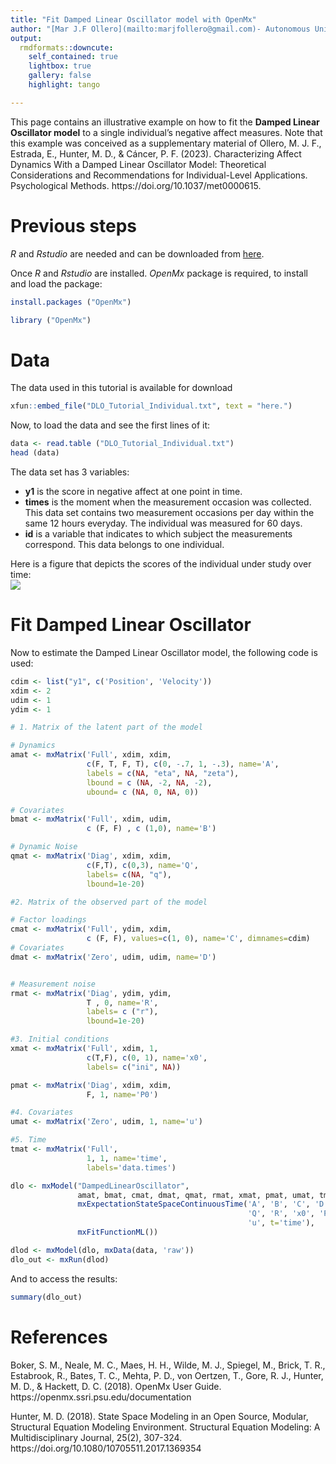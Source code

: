 ---
title: "Fit Damped Linear Oscillator model with OpenMx"
author: "[Mar J.F Ollero](mailto:marjfollero@gmail.com)- Autonomous University of Madrid, Spain"
output: 
  rmdformats::downcute:
    self_contained: true
    lightbox: true
    gallery: false
    highlight: tango

---
This page contains an illustrative example on how to fit the **Damped Linear Oscillator model** to a single individual's negative affect measures. Note that this example was conceived as a supplementary material of Ollero, M. J. F., Estrada, E., Hunter, M. D., & Cáncer, P. F. (2023). Characterizing Affect Dynamics With a Damped Linear Oscillator Model: Theoretical Considerations and Recommendations for Individual-Level Applications. Psychological Methods. https://doi.org/10.1037/met0000615.

# Previous steps 

*R* and *Rstudio* are needed and can be downloaded from [here](https://www.rstudio.com/products/rstudio/download/).  

Once *R* and *Rstudio* are installed. *OpenMx* package is required, to install and load the package: 
```{r, eval=F}
install.packages ("OpenMx")

```
```{r, warning=FALSE, message=FALSE}
library ("OpenMx")

```


# Data
The data used in this tutorial is available for download
```{r, echo=FALSE}
xfun::embed_file("DLO_Tutorial_Individual.txt", text = "here.")
```  

Now, to load the data and see the first lines of it: 
```{r}
data <- read.table ("DLO_Tutorial_Individual.txt")
head (data)
```

The data set has 3 variables: 

* **y1** is the score in negative affect at one point in time. 
* **times** is the moment when the measurement occasion was collected. This data set contains two measurement occasions per day within the same 12 hours everyday. The individual was measured for 60 days. 
* **id** is a variable that indicates to which subject the measurements correspond. This data belongs to one individual. 

Here is a figure that depicts the scores of the individual under study over time:  
![](test.png) 
 
# Fit Damped Linear Oscillator

Now to estimate the Damped Linear Oscillator model, the following code is used: 
```{r, message=F}
cdim <- list("y1", c('Position', 'Velocity'))
xdim <- 2
udim <- 1
ydim <- 1

# 1. Matrix of the latent part of the model 

# Dynamics 
amat <- mxMatrix('Full', xdim, xdim, 
                 c(F, T, F, T), c(0, -.7, 1, -.3), name='A', 
                 labels = c(NA, "eta", NA, "zeta"), 
                 lbound = c (NA, -2, NA, -2), 
                 ubound= c (NA, 0, NA, 0))

# Covariates 
bmat <- mxMatrix('Full', xdim, udim, 
                 c (F, F) , c (1,0), name='B')

# Dynamic Noise
qmat <- mxMatrix('Diag', xdim, xdim, 
                 c(F,T), c(0,3), name='Q', 
                 labels= c(NA, "q"), 
                 lbound=1e-20)

#2. Matrix of the observed part of the model

# Factor loadings 
cmat <- mxMatrix('Full', ydim, xdim, 
                 c (F, F), values=c(1, 0), name='C', dimnames=cdim)
# Covariates 
dmat <- mxMatrix('Zero', udim, udim, name='D')


# Measurement noise 
rmat <- mxMatrix('Diag', ydim, ydim, 
                 T , 0, name='R', 
                 labels= c ("r"), 
                 lbound=1e-20)

#3. Initial conditions 
xmat <- mxMatrix('Full', xdim, 1,
                 c(T,F), c(0, 1), name='x0', 
                 labels= c("ini", NA))

pmat <- mxMatrix('Diag', xdim, xdim,
                 F, 1, name='P0')

#4. Covariates 
umat <- mxMatrix('Zero', udim, 1, name='u')

#5. Time
tmat <- mxMatrix('Full', 
                 1, 1, name='time', 
                 labels='data.times')

dlo <- mxModel("DampedLinearOscillator", 
               amat, bmat, cmat, dmat, qmat, rmat, xmat, pmat, umat, tmat,
               mxExpectationStateSpaceContinuousTime('A', 'B', 'C', 'D', 
                                                     'Q', 'R', 'x0', 'P0',
                                                     'u', t='time'),
               mxFitFunctionML())

dlod <- mxModel(dlo, mxData(data, 'raw'))
dlo_out <- mxRun(dlod)
```

And to access the results: 

```{r}
summary(dlo_out)
```

# References

Boker, S. M., Neale, M. C., Maes, H. H., Wilde, M. J., Spiegel, M., Brick, T. R., Estabrook, R., Bates, T. C., Mehta, P. D., von Oertzen, T., Gore, R. J., Hunter, M. D., & Hackett, D. C. (2018). OpenMx User Guide. https://openmx.ssri.psu.edu/documentation

Hunter, M. D. (2018). State Space Modeling in an Open Source, Modular, Structural Equation Modeling Environment. Structural Equation Modeling: A Multidisciplinary Journal, 25(2), 307-324. https://doi.org/10.1080/10705511.2017.1369354

